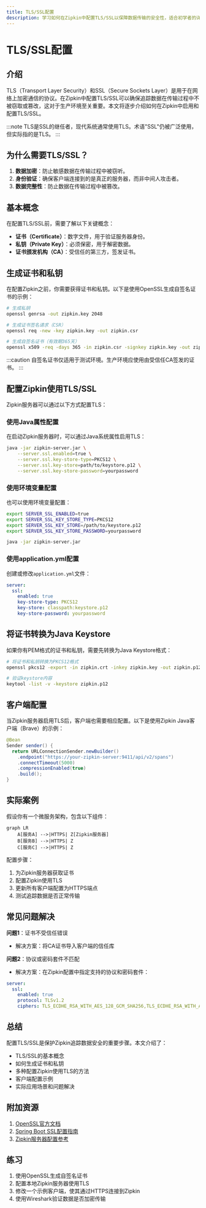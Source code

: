 ```yaml
---
title: TLS/SSL配置
description: 学习如何在Zipkin中配置TLS/SSL以保障数据传输的安全性，适合初学者的详细指南。
---
```


# TLS/SSL配置

## 介绍

TLS（Transport Layer Security）和SSL（Secure Sockets Layer）是用于在网络上加密通信的协议。在Zipkin中配置TLS/SSL可以确保追踪数据在传输过程中不被窃取或篡改，这对于生产环境至关重要。本文将逐步介绍如何在Zipkin中启用和配置TLS/SSL。

:::note
TLS是SSL的继任者，现代系统通常使用TLS。术语"SSL"仍被广泛使用，但实际指的是TLS。
:::

## 为什么需要TLS/SSL？

1. **数据加密**：防止敏感数据在传输过程中被窃听。
2. **身份验证**：确保客户端连接到的是真正的服务器，而非中间人攻击者。
3. **数据完整性**：防止数据在传输过程中被篡改。

## 基本概念

在配置TLS/SSL前，需要了解以下关键概念：

- **证书（Certificate）**：数字文件，用于验证服务器身份。
- **私钥（Private Key）**：必须保密，用于解密数据。
- **证书颁发机构（CA）**：受信任的第三方，签发证书。

## 生成证书和私钥

在配置Zipkin之前，你需要获得证书和私钥。以下是使用OpenSSL生成自签名证书的示例：

```bash
# 生成私钥
openssl genrsa -out zipkin.key 2048

# 生成证书签名请求（CSR）
openssl req -new -key zipkin.key -out zipkin.csr

# 生成自签名证书（有效期365天）
openssl x509 -req -days 365 -in zipkin.csr -signkey zipkin.key -out zipkin.crt
```

:::caution
自签名证书仅适用于测试环境。生产环境应使用由受信任CA签发的证书。
:::

## 配置Zipkin使用TLS/SSL

Zipkin服务器可以通过以下方式配置TLS：

### 使用Java属性配置

在启动Zipkin服务器时，可以通过Java系统属性启用TLS：

```bash
java -jar zipkin-server.jar \
    --server.ssl.enabled=true \
    --server.ssl.key-store-type=PKCS12 \
    --server.ssl.key-store=path/to/keystore.p12 \
    --server.ssl.key-store-password=yourpassword
```

### 使用环境变量配置

也可以使用环境变量配置：

```bash
export SERVER_SSL_ENABLED=true
export SERVER_SSL_KEY_STORE_TYPE=PKCS12
export SERVER_SSL_KEY_STORE=/path/to/keystore.p12
export SERVER_SSL_KEY_STORE_PASSWORD=yourpassword

java -jar zipkin-server.jar
```

### 使用application.yml配置

创建或修改`application.yml`文件：

```yaml
server:
  ssl:
    enabled: true
    key-store-type: PKCS12
    key-store: classpath:keystore.p12
    key-store-password: yourpassword
```

## 将证书转换为Java Keystore

如果你有PEM格式的证书和私钥，需要先转换为Java Keystore格式：

```bash
# 将证书和私钥转换为PKCS12格式
openssl pkcs12 -export -in zipkin.crt -inkey zipkin.key -out zipkin.p12 -name zipkin

# 验证keystore内容
keytool -list -v -keystore zipkin.p12
```

## 客户端配置

当Zipkin服务器启用TLS后，客户端也需要相应配置。以下是使用Zipkin Java客户端（Brave）的示例：

```java
@Bean
Sender sender() {
  return URLConnectionSender.newBuilder()
    .endpoint("https://your-zipkin-server:9411/api/v2/spans")
    .connectTimeout(5000)
    .compressionEnabled(true)
    .build();
}
```

## 实际案例

假设你有一个微服务架构，包含以下组件：

```mermaid
graph LR
    A[服务A] -->|HTTPS| Z[Zipkin服务器]
    B[服务B] -->|HTTPS| Z
    C[服务C] -->|HTTPS| Z
```

配置步骤：
1. 为Zipkin服务器获取证书
2. 配置Zipkin使用TLS
3. 更新所有客户端配置为HTTPS端点
4. 测试追踪数据是否正常传输

## 常见问题解决

**问题1**：证书不受信任错误
- 解决方案：将CA证书导入客户端的信任库

**问题2**：协议或密码套件不匹配
- 解决方案：在Zipkin配置中指定支持的协议和密码套件：

```yaml
server:
  ssl:
    enabled: true
    protocol: TLSv1.2
    ciphers: TLS_ECDHE_RSA_WITH_AES_128_GCM_SHA256,TLS_ECDHE_RSA_WITH_AES_256_GCM_SHA384
```

## 总结

配置TLS/SSL是保护Zipkin追踪数据安全的重要步骤。本文介绍了：
- TLS/SSL的基本概念
- 如何生成证书和私钥
- 多种配置Zipkin使用TLS的方法
- 客户端配置示例
- 实际应用场景和问题解决

## 附加资源

1. [OpenSSL官方文档](https://www.openssl.org/docs/)
2. [Spring Boot SSL配置指南](https://docs.spring.io/spring-boot/docs/current/reference/html/howto.html#howto.webserver.configure-ssl)
3. [Zipkin服务器配置参考](https://github.com/openzipkin/zipkin/tree/master/zipkin-server)

## 练习

1. 使用OpenSSL生成自签名证书
2. 配置本地Zipkin服务器使用TLS
3. 修改一个示例客户端，使其通过HTTPS连接到Zipkin
4. 使用Wireshark验证数据是否加密传输